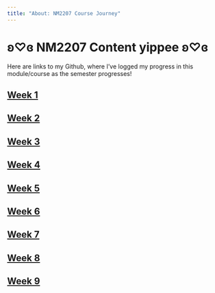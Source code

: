 ---
title: "About: NM2207 Course Journey"
---

# ʚ♡ɞ NM2207 Content yippee ʚ♡ɞ

Here are links to my Github, where I've logged my progress in this module/course as the semester progresses! 

## [Week 1](https://github.com/nusyjying/nusyjying.github.io/tree/main/Week%201)

## [Week 2](https://github.com/nusyjying/nusyjying.github.io/tree/main/Week%202)

## [Week 3](https://github.com/nusyjying/nusyjying.github.io/tree/main/Week%203)

## [Week 4](https://github.com/nusyjying/nusyjying.github.io/tree/main/Week%204)

## [Week 5](https://github.com/nusyjying/nusyjying.github.io/tree/main/Week%205)

## [Week 6](https://github.com/nusyjying/nusyjying.github.io/tree/main/Week%206)

## [Week 7](https://github.com/nusyjying/nusyjying.github.io/tree/main/Week%207)

## [Week 8](https://github.com/nusyjying/nusyjying.github.io/tree/main/Week%208)

## [Week 9](https://github.com/nusyjying/nusyjying.github.io/tree/main/Week%209)

